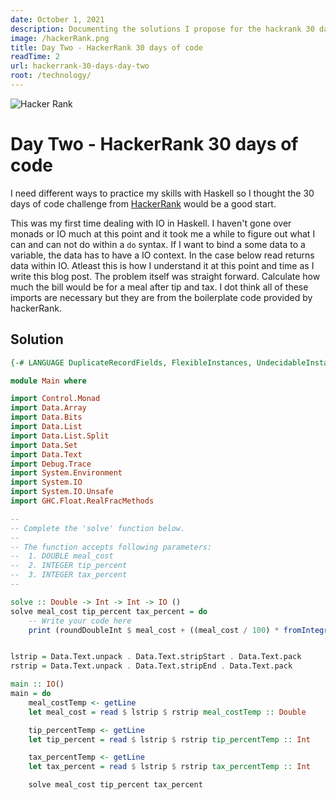 ```yaml
---
date: October 1, 2021
description: Documenting the solutions I propose for the hackrank 30 days of code
image: /hackerRank.png
title: Day Two - HackerRank 30 days of code
readTime: 2
url: hackerrank-30-days-day-two
root: /technology/
---
```



<Image src={meta.image} alt="Hacker Rank" width={680} height={275} priority />

# Day Two - HackerRank 30 days of code

I need different ways to practice my skills with Haskell so I thought the 30 days of code challenge from [HackerRank](https://www.hackerrank.com/dashboard) would be a good start.

This was my first time dealing with IO in Haskell. I haven't gone over monads or IO much at this point and it took me a while to figure out what I can and can not do within a `do` syntax. If I want to bind a some data to a variable, the data has to have a IO context. In the case below read returns data within IO. Atleast this is how I understand it at this point and time as I write this blog post. The problem itself was straight forward. Calculate how much the bill would be for a meal after tip and tax. I dot think all of these imports are necessary but they are from the boilerplate code provided by hackerRank.

## Solution

```haskell
{-# LANGUAGE DuplicateRecordFields, FlexibleInstances, UndecidableInstances #-}

module Main where

import Control.Monad
import Data.Array
import Data.Bits
import Data.List
import Data.List.Split
import Data.Set
import Data.Text
import Debug.Trace
import System.Environment
import System.IO
import System.IO.Unsafe
import GHC.Float.RealFracMethods

--
-- Complete the 'solve' function below.
--
-- The function accepts following parameters:
--  1. DOUBLE meal_cost
--  2. INTEGER tip_percent
--  3. INTEGER tax_percent
--

solve :: Double -> Int -> Int -> IO ()
solve meal_cost tip_percent tax_percent = do
    -- Write your code here
    print (roundDoubleInt $ meal_cost + ((meal_cost / 100) * fromIntegral tip_percent) + ((fromIntegral tax_percent / 100) * meal_cost))


lstrip = Data.Text.unpack . Data.Text.stripStart . Data.Text.pack
rstrip = Data.Text.unpack . Data.Text.stripEnd . Data.Text.pack

main :: IO()
main = do
    meal_costTemp <- getLine
    let meal_cost = read $ lstrip $ rstrip meal_costTemp :: Double

    tip_percentTemp <- getLine
    let tip_percent = read $ lstrip $ rstrip tip_percentTemp :: Int

    tax_percentTemp <- getLine
    let tax_percent = read $ lstrip $ rstrip tax_percentTemp :: Int

    solve meal_cost tip_percent tax_percent
```

